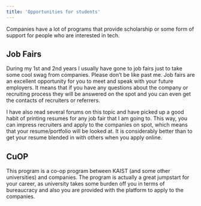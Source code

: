 ```yaml
---
title: 'Opportunities for students'
---
```


Companies have a lot of programs that provide scholarship or some form of support for people who are interested in tech.

## Job Fairs

During my 1st and 2nd years I usually have gone to job fairs just to take some cool swag from companies. Please don’t be like past me. Job fairs are an excellent opportunity for you to meet and speak with your future employers. It means that if you have any questions about the company or recruiting process they will be answered on the spot and you can even get the contacts of recruiters or referrers. 

I have also read several forums on this topic and have picked up a good habit of printing resumes for any job fair that I am going to. This way, you can impress recruiters and apply to the companies on spot, which means that your resume/portfolio will be looked at. It is considerably better than to get your resume blended in with others when you apply online.  

## CuOP

This program is a co-op program between KAIST (and some other universities) and companies. The program is actually a great jumpstart for your career, as university takes some burden off you in terms of bureaucracy and also you are provided with the platform to apply to the companies. 
